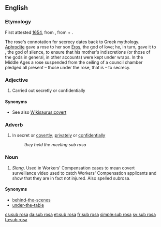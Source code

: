 {{wikipedia}}
==English==

===Etymology===
First attested [[w:1654|1654]], from {{etyl|la}} {{term|sub rosa|sub rosā|under the rose|lang=la}}, from {{term|sub||under|lang=la}} + {{term|rosa|rosā|rose|lang=la}}.

The rose's connotation for secrecy dates back to Greek mythology. [[Aphrodite]] gave a rose to her son [[Eros]], the god of love; he, in turn, gave it to {{w|Harpocrates}}, the god of silence, to ensure that his mother's indiscretions (or those of the gods in general, in other accounts) were kept under wraps. In the Middle Ages a rose suspended from the ceiling of a council chamber pledged all present – those under the rose, that is – to secrecy.

===Adjective===
{{infl|en|adjective}}

# Carried out secretly or confidentially

====Synonyms====
* See also [[Wikisaurus:covert]]

===Adverb===
{{infl|en|adverb}}

# In secret or [[covertly]]; [[privately]] or [[confidentially]]
#: ''they held the meeting sub rosa''

===Noun===
{{infl|en|noun}}

# ''Slang''.  Used in Workers' Compensation cases to mean covert surveillance video used to catch Workers' Compensation applicants and show that they are in fact not injured.  Also spelled subrosa.

====Synonyms====
* [[behind-the-scenes]]
* [[under-the-table]]

[[cs:sub rosa]]
[[da:sub rosa]]
[[et:sub rosa]]
[[fr:sub rosa]]
[[simple:sub rosa]]
[[sv:sub rosa]]
[[ta:sub rosa]]